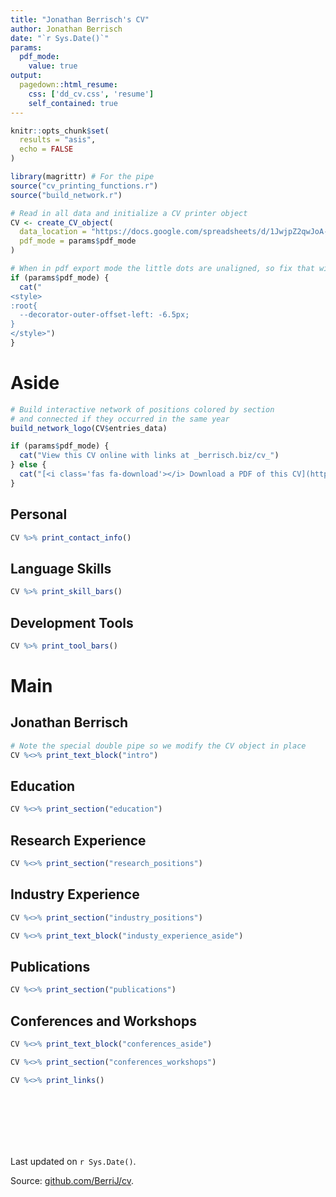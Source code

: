 ```yaml
---
title: "Jonathan Berrisch's CV"
author: Jonathan Berrisch
date: "`r Sys.Date()`"
params:
  pdf_mode:
    value: true
output:
  pagedown::html_resume:
    css: ['dd_cv.css', 'resume']
    self_contained: true
---
```


```r
knitr::opts_chunk$set(
  results = "asis",
  echo = FALSE
)

library(magrittr) # For the pipe
source("cv_printing_functions.r")
source("build_network.r")

# Read in all data and initialize a CV printer object
CV <- create_CV_object(
  data_location = "https://docs.google.com/spreadsheets/d/1JwjpZ2qwJoA-nu3QDlOlotss-lGz7yF41DjNJ_yQ4HQ/edit?usp=sharing",
  pdf_mode = params$pdf_mode
)
```


```r
# When in pdf export mode the little dots are unaligned, so fix that with some conditional CSS.
if (params$pdf_mode) {
  cat("
<style>
:root{
  --decorator-outer-offset-left: -6.5px;
}
</style>")
}
```


Aside
================================================================================

```r
# Build interactive network of positions colored by section
# and connected if they occurred in the same year
build_network_logo(CV$entries_data)
```


```r
if (params$pdf_mode) {
  cat("View this CV online with links at _berrisch.biz/cv_")
} else {
  cat("[<i class='fas fa-download'></i> Download a PDF of this CV](https://github.com/BerriJ/cv/raw/master/berrisch_cv.pdf)")
}
```

Personal {#personal}
--------------------------------------------------------------------------------

```r
CV %>% print_contact_info()
```

Language Skills {#skills}
--------------------------------------------------------------------------------

```r
CV %>% print_skill_bars()
```

Development Tools {#devtools}
--------------------------------------------------------------------------------

```r
CV %>% print_tool_bars()
```

Main
================================================================================

Jonathan Berrisch {#title}
--------------------------------------------------------------------------------

```r
# Note the special double pipe so we modify the CV object in place
CV %<>% print_text_block("intro")
```



Education {data-icon=graduation-cap data-concise=true}
--------------------------------------------------------------------------------

```r
CV %<>% print_section("education")
```



Research Experience {data-icon=laptop}
--------------------------------------------------------------------------------

```r
CV %<>% print_section("research_positions")
```



Industry Experience {data-icon=suitcase}
--------------------------------------------------------------------------------

```r
CV %<>% print_section("industry_positions")
```

::: aside
```r
CV %<>% print_text_block("industy_experience_aside")
```
:::

Publications {data-icon=newspaper}
--------------------------------------------------------------------------------

```r
CV %<>% print_section("publications")
```


Conferences and Workshops  {data-icon=chalkboard-teacher}
--------------------------------------------------------------------------------

::: aside
```r
CV %<>% print_text_block("conferences_aside")
```
:::

```r
CV %<>% print_section("conferences_workshops")
```


```r
CV %<>% print_links()
```




::: aside

</br>
</br>
</br>
</br>
</br>

Last updated on `r Sys.Date()`.

Source: [github.com/BerriJ/cv](https://github.com/BerriJ/cv).
:::
